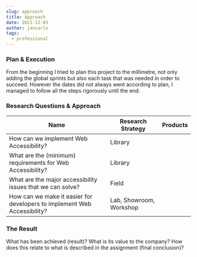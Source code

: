 ```yaml
---
slug: approach
title: Approach
date: 2021-12-03
author: jancarlo
tags:
  - professional
---
```


### Plan & Execution
From the beginning I tried to plan this project to the millimetre, not only adding the global sprints but also each task that was needed in order to succeed. However the dates did not always went according to plan, I managed to follow all the steps rigorously until the end.

### Research Questions & Approach
|Name                                                                    |Research Strategy      |Products      |
|------------------------------------------------------------------------|-----------------------|--------------|
|How can we implement Web Accessibility?                                 |Library                |              |
|What are the (minimum) requirements for Web Accessibility?              |Library                |              |
|What are the major accessibility issues that we can solve?              |Field                  |              |
|How can we make it easier for developers to implement Web Accessibility?|Lab, Showroom, Workshop|              |


### The Result
What has been achieved (result)?
What is its value to the company?
How does this relate to what is described in the assignment (final conclusion)?